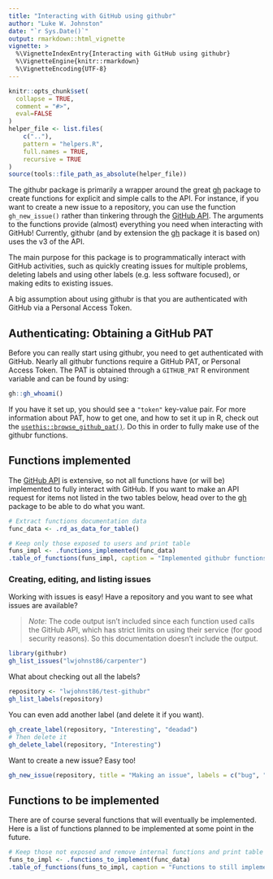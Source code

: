 ```yaml
---
title: "Interacting with GitHub using githubr"
author: "Luke W. Johnston"
date: "`r Sys.Date()`"
output: rmarkdown::html_vignette
vignette: >
  %\VignetteIndexEntry{Interacting with GitHub using githubr}
  %\VignetteEngine{knitr::rmarkdown}
  %\VignetteEncoding{UTF-8}
---
```


```r
knitr::opts_chunk$set(
  collapse = TRUE,
  comment = "#>",
  eval=FALSE
)
helper_file <- list.files(
    c(".."),
    pattern = "helpers.R",
    full.names = TRUE,
    recursive = TRUE
)
source(tools::file_path_as_absolute(helper_file))
```

The githubr package is primarily a wrapper around the great [gh] package to
create functions for explicit and simple calls to the API. For instance, if you
want to create a new issue to a repository, you can use the function
`gh_new_issue()` rather than tinkering through the [GitHub API]. The arguments 
to the functions provide (almost) everything you need when interacting with GitHub!
Currently, githubr (and by extension the [gh] package it is based on) uses the
v3 of the API. 

The main purpose for this package is to programmatically interact with GitHub
activities, such as quickly creating issues for multiple problems, deleting
labels and using other labels (e.g. less software focused), or making edits to
existing issues.

A big assumption about using githubr is that you are authenticated with GitHub
via a Personal Access Token.

[gh]: https://github.com/r-lib/gh
[GitHub API]: https://developer.github.com/v3/

## Authenticating: Obtaining a GitHub PAT

Before you can really start using githubr, you need to get authenticated with 
GitHub. Nearly all githubr functions require a GitHub PAT, or Personal Access
Token. The PAT is obtained through a `GITHUB_PAT` R environment variable and can be found by using:

```r
gh::gh_whoami()
```

If you have it set up, you should see a `"token"` key-value pair. For more
information about PAT, how to get one, and how to set it up in R, check out the
[`usethis::browse_github_pat()`](https://usethis.r-lib.org/reference/browse_github_pat.html).
Do this in order to fully make use of the githubr functions.

## Functions implemented

The [GitHub API] is extensive, so not all functions have (or will be) implemented
to fully interact with GitHub. If you want to make an API request for items not
listed in the two tables below, head over to the [gh] package to be able to do 
what you want.

```r
# Extract functions documentation data
func_data <- .rd_as_data_for_table()

# Keep only those exposed to users and print table
funs_impl <- .functions_implemented(func_data)
.table_of_functions(funs_impl, caption = "Implemented githubr functions.")
```

### Creating, editing, and listing issues

Working with issues is easy! Have a repository and you want to see what issues 
are available?

> *Note*: The code output isn't included since each function used calls the GitHub
API, which has strict limits on using their service (for good security reasons).
So this documentation doesn't include the output.

```r
library(githubr)
gh_list_issues("lwjohnst86/carpenter")
```

What about checking out all the labels?

```r
repository <- "lwjohnst86/test-githubr"
gh_list_labels(repository)
```

You can even add another label (and delete it if you want).

```r
gh_create_label(repository, "Interesting", "deadad")
# Then delete it
gh_delete_label(repository, "Interesting")
```

Want to create a new issue? Easy too!

```r
gh_new_issue(repository, title = "Making an issue", labels = c("bug", "wontfix"))
```

## Functions to be implemented

There are of course several functions that will eventually be implemented. Here
is a list of functions planned to be implemented at some point in the future.

```r
# Keep those not exposed and remove internal functions and print table
funs_to_impl <- .functions_to_implement(func_data)
.table_of_functions(funs_to_impl, caption = "Functions to still implement in githubr.")
```
